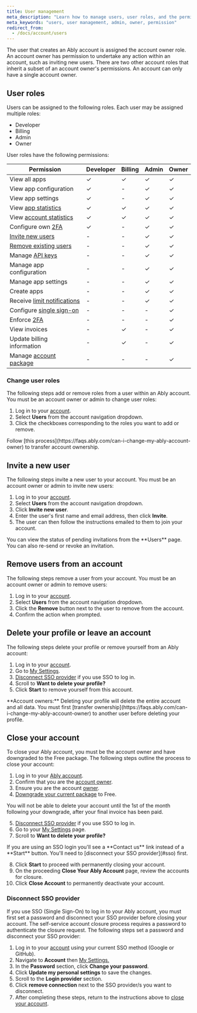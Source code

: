 ```yaml
---
title: User management
meta_description: "Learn how to manage users, user roles, and the permissions associated with each role."
meta_keywords: "users, user management, admin, owner, permission"
redirect_from:
  - /docs/account/users
---
```


The user that creates an Ably account is assigned the account owner role. An account owner has permission to undertake any action within an account, such as inviting new users. There are two other account roles that inherit a subset of an account owner's permissions. An account can only have a single account owner.

## User roles <a id="roles"/>

Users can be assigned to the following roles. Each user may be assigned multiple roles:

* Developer
* Billing
* Admin
* Owner

User roles have the following permissions:

| Permission | Developer | Billing | Admin | Owner |
|------------|-----------|---------|-------|-------|
| View all apps | ✓ | ✓ | ✓ | ✓ |
| View app configuration | ✓ | - | ✓ | ✓ |
| View app settings | ✓ | - | ✓ | ✓ |
| View [app statistics](/docs/metadata-stats/stats#app) | ✓ | ✓ | ✓ | ✓ |
| View [account statistics](/docs/metadata-stats/stats#account) | ✓ | ✓ | ✓ | ✓ |
| Configure own [2FA](/docs/platform/account/2fa) | ✓ | - | ✓ | ✓ |
| [Invite new users](#invite) | - | - | ✓ | ✓ |
| [Remove existing users](#remove) | - | - | ✓ | ✓ |
| Manage [API keys](/docs/auth) | - | - | ✓ | ✓ |
| Manage app configuration | - | - | ✓ | ✓ |
| Manage app settings | - | - | ✓ | ✓ |
| Create apps | - | - | ✓ | ✓ |
| Receive [limit notifications](/docs/platform/pricing/limits) | - | - | ✓ | ✓ |
| Configure [single sign-on](/docs/platform/account/sso) | - | - | - | ✓ |
| Enforce [2FA](/docs/platform/account/2fa#enforce) | - | - | - | ✓ |
| View invoices | - | ✓ | - | ✓ |
| Update billing information | - | ✓ | - | ✓ |
| Manage [account package](https://ably.com/pricing) | - | - | - | ✓ |

### Change user roles <a id="change"/>

The following steps add or remove roles from a user within an Ably account. You must be an account owner or admin to change user roles:

1. Log in to your [account](https://ably.com/accounts/any).
2. Select **Users** from the account navigation dropdown.
3. Click the checkboxes corresponding to the roles you want to add or remove.

<Aside data-type='note'>
Follow [this process](https://faqs.ably.com/can-i-change-my-ably-account-owner) to transfer account ownership.
</Aside>

## Invite a new user <a id="invite"/>

The following steps invite a new user to your account. You must be an account owner or admin to invite new users:

1. Log in to your [account](https://ably.com/accounts/any).
2. Select **Users** from the account navigation dropdown.
3. Click **Invite new user**.
4. Enter the user's first name and email address, then click **Invite**.
5. The user can then follow the instructions emailed to them to join your account.

<Aside data-type='note'>
You can view the status of pending invitations from the **Users** page. You can also re-send or revoke an invitation.
</Aside>

## Remove users from an account <a id="remove"/>

The following steps remove a user from your account. You must be an account owner or admin to remove users:

1. Log in to your [account](https://ably.com/accounts/any).
2. Select **Users** from the account navigation dropdown.
3. Click the **Remove** button next to the user to remove from the account.
4. Confirm the action when prompted.

## Delete your profile or leave an account <a id="leave"/>

The following steps delete your profile or remove yourself from an Ably account:

1. Log in to your [account](https://ably.com/accounts/any).
2. Go to [My Settings](https://ably.com/users/edit).
3. [Disconnect SSO provider](#sso) if you use SSO to log in.
4. Scroll to **Want to delete your profile?**
5. Click **Start** to remove yourself from this account.

<Aside data-type='important'>
**Account owners:** Deleting your profile will delete the entire account and all data. You must first [transfer ownership](https://faqs.ably.com/can-i-change-my-ably-account-owner) to another user before deleting your profile.
</Aside>

## Close your account <a id="close"/>

To close your Ably account, you must be the account owner and have downgraded to the Free package. The following steps outline the process to close your account:

1. Log in to your [Ably account](https://ably.com/accounts/any).
2. Confirm that you are the [account owner](https://ably.com/docs/platform/account/users#roles).
3. Ensure you are the account [owner](/docs/platform/account/users#roles).
4. [Downgrade your current package](/docs/platform/pricing/free#downgrade) to Free.

<Aside data-type='note'>
You will not be able to delete your account until the 1st of the month following your downgrade, after your final invoice has been paid.
</Aside>

5. [Disconnect SSO provider](#sso) if you use SSO to log in.
6. Go to your [My Settings](https://ably.com/users/edit) page.
7. Scroll to **Want to delete your profile?**

<Aside data-type='note'>
If you are using an SSO login you'll see a **Contact us** link instead of a **Start** button. You'll need to [disconnect your SSO provider](#sso) first.
</Aside>

8. Click **Start** to proceed with permanently closing your account.
9. On the proceeding **Close Your Ably Account** page, review the accounts for closure.
10. Click **Close Account** to permanently deactivate your account.

### Disconnect SSO provider <a id="sso"/>

If you use SSO (Single Sign-On) to log in to your Ably account, you must first set a password and disconnect your SSO provider before closing your account. The self-service account closure process requires a password to authenticate the closure request. The following steps set a password and disconnect your SSO provider:

1. Log in to your [account](https://ably.com/accounts/any) using your current SSO method (Google or GitHub).
2. Navigate to **Account** then [My Settings.](https://ably.com/users/edit)
3. In the **Password** section, click **Change your password**.
4. Click **Update my personal settings** to save the changes.
5. Scroll to the **Login provider** section.
6. Click **remove connection** next to the SSO provider/s you want to disconnect.
7. After completing these steps, return to the instructions above to [close your account](#close).
